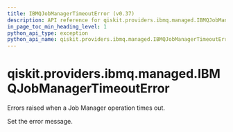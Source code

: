 ```yaml
---
title: IBMQJobManagerTimeoutError (v0.37)
description: API reference for qiskit.providers.ibmq.managed.IBMQJobManagerTimeoutError in qiskit v0.37
in_page_toc_min_heading_level: 1
python_api_type: exception
python_api_name: qiskit.providers.ibmq.managed.IBMQJobManagerTimeoutError
---
```


<span id="qiskit-providers-ibmq-managed-ibmqjobmanagertimeouterror" />

# qiskit.providers.ibmq.managed.IBMQJobManagerTimeoutError

<Class id="qiskit.providers.ibmq.managed.IBMQJobManagerTimeoutError" isDedicatedPage={true} github="https://github.com/qiskit/qiskit-ibmq-provider/tree/stable/0.19/qiskit/providers/ibmq/managed/exceptions.py" signature="IBMQJobManagerTimeoutError(*message)" modifiers="exception">
  Errors raised when a Job Manager operation times out.

  Set the error message.
</Class>

